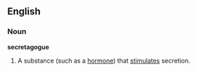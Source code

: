 ==English==
===Noun===
'''secretagogue'''

#A substance (such as a [[hormone]]) that [[stimulate]]s secretion.